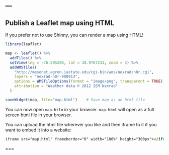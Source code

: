 ---
---

## Publish a Leaflet map using HTML

If you prefer not to use Shinny, you can render a map using HTML!

~~~r
library(leaflet)

map <- leaflet() %>%
  addTiles() %>%
  setView(lng = -76.505206, lat = 38.9767231, zoom = 5) %>%
  addWMSTiles(
    "http://mesonet.agron.iastate.edu/cgi-bin/wms/nexrad/n0r.cgi",
    layers = "nexrad-n0r-900913", 
    options = WMSTileOptions(format = "image/png", transparent = TRUE),
    attribution = "Weather data © 2012 IEM Nexrad"
  )

saveWidget(map, file="map.html")    # Save map as an html file
~~~

You can now open `map.htlm` in your browser. `map.html` will open as a full screen html file in your browser. 

You can upload the html file wherever you like and then iframe to it if you want to embed it into a website:
```html
iframe src="map.html" frameborder="0" width="100%" height="300px"></iframe>
```

===